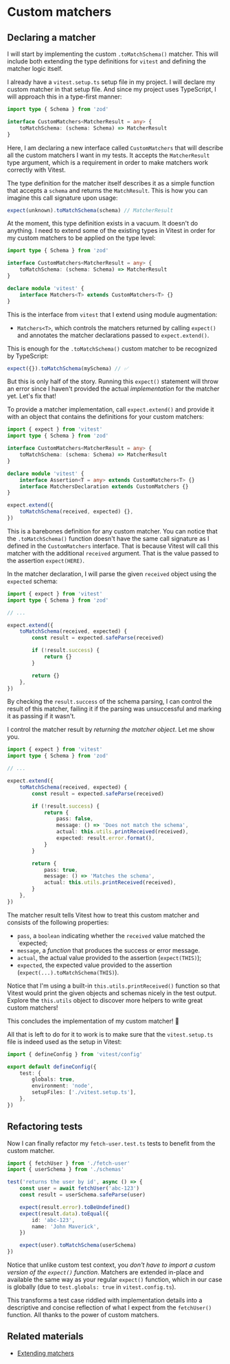 # Custom matchers

<EpicVideo url="https://www.epicweb.dev/workshops/advanced-vitest-patterns/assertions/03-01-problem/solution" />

## Declaring a matcher

I will start by implementing the custom `.toMatchSchema()` matcher. This will include both extending the type definitions for `vitest` and defining the matcher logic itself.

I already have a `vitest.setup.ts` setup file in my project. I will declare my custom matcher in that setup file. And since my project uses TypeScript, I will approach this in a type-first manner:

```ts filename=vitest.setup.ts add=0-99
import type { Schema } from 'zod'

interface CustomMatchers<MatcherResult = any> {
	toMatchSchema: (schema: Schema) => MatcherResult
}
```

Here, I am declaring a new interface called `CustomMatchers` that will describe all the custom matchers I want in my tests. It accepts the `MatcherResult` type argument, which is a requirement in order to make matchers work correctly with Vitest.

The type definition for the matcher itself describes it as a simple function that accepts a `schema` and returns the `MatchResult`. This is how you can imagine this call signature upon usage:

```ts nonumber nocopy
expect(unknown).toMatchSchema(schema) // MatcherResult
```

At the moment, this type definition exists in a vacuum. It doesn't do anything. I need to extend some of the existing types in Vitest in order for my custom matchers to be applied on the type level:

```ts filename=vitest.setup.ts add=7-10
import type { Schema } from 'zod'

interface CustomMatchers<MatcherResult = any> {
	toMatchSchema: (schema: Schema) => MatcherResult
}

declare module 'vitest' {
	interface Matchers<T> extends CustomMatchers<T> {}
}
```

This is the interface from `vitest` that I extend using module augmentation:

- `Matchers<T>`, which controls the matchers returned by calling `expect()` and annotates the matcher declarations passed to `expect.extend()`.

This is enough for the `.toMatchSchema()` custom matcher to be recognized by TypeScript:

```ts nonumber nocopy
expect({}).toMatchSchema(mySchema) // ✅
```

But this is only half of the story. Running this `expect()` statement will throw an error since I haven't provided the actual _implementation_ for the matcher yet. Let's fix that!

To provide a matcher implementation, call `expect.extend()` and provide it with an object that contains the definitions for your custom matchers:

```ts filename=vitest.setup.ts add=1,13-15
import { expect } from 'vitest'
import type { Schema } from 'zod'

interface CustomMatchers<MatcherResult = any> {
	toMatchSchema: (schema: Schema) => MatcherResult
}

declare module 'vitest' {
	interface Assertion<T = any> extends CustomMatchers<T> {}
	interface MatchersDeclaration extends CustomMatchers {}
}

expect.extend({
	toMatchSchema(received, expected) {},
})
```

This is a barebones definition for any custom matcher. You can notice that the `.toMatchSchema()` function doesn't have the same call signature as I defined in the `CustomMatchers` interface. That is because Vitest will call this matcher with the additional `received` argument. That is the value passed to the assertion `expect(HERE)`.

In the matcher declaration, I will parse the given `received` object using the `expected` schema:

```ts filename=vitest.setup.ts add=8-14 highlight=11,14
import { expect } from 'vitest'
import type { Schema } from 'zod'

// ...

expect.extend({
	toMatchSchema(received, expected) {
		const result = expected.safeParse(received)

		if (!result.success) {
			return {}
		}

		return {}
	},
})
```

By checking the `result.success` of the schema parsing, I can control the result of this matcher, failing it if the parsing was unsuccessful and marking it as passing if it wasn't.

I control the matcher result by _returning the matcher object_. Let me show you.

```ts filename=vitest.setup.ts add=12-15,20-22
import { expect } from 'vitest'
import type { Schema } from 'zod'

// ...

expect.extend({
	toMatchSchema(received, expected) {
		const result = expected.safeParse(received)

		if (!result.success) {
			return {
				pass: false,
				message: () => 'Does not match the schema',
				actual: this.utils.printReceived(received),
				expected: result.error.format(),
			}
		}

		return {
			pass: true,
			message: () => 'Matches the schema',
			actual: this.utils.printReceived(received),
		}
	},
})
```

The matcher result tells Vitest how to treat this custom matcher and consists of the following properties:

- `pass`, a `boolean` indicating whether the `received` value matched the `expected;
- `message`, a _function_ that produces the success or error message.
- `actual`, the actual value provided to the assertion (`expect(THIS)`);
- `expected`, the expected value provided to the assertion (`expect(...).toMatchSchema(THIS)`).

<callout-info>Notice that I'm using a built-in `this.utils.printReceived()` function so that Vitest would print the given objects and schemas nicely in the test output. Explore the `this.utils` object to discover more helpers to write great custom matchers!</callout-info>

This concludes the implementation of my custom matcher! 🎉

All that is left to do for it to work is to make sure that the `vitest.setup.ts` file is indeed used as the setup in Vitest:

```ts filename=vitest.config.ts add=7
import { defineConfig } from 'vitest/config'

export default defineConfig({
	test: {
		globals: true,
		environment: 'node',
		setupFiles: ['./vitest.setup.ts'],
	},
})
```

## Refactoring tests

Now I can finally refactor my `fetch-user.test.ts` tests to benefit from the custom matcher.

```ts filename=src/fetch-user.test.ts remove=6-12 add=14
import { fetchUser } from './fetch-user'
import { userSchema } from './schemas'

test('returns the user by id', async () => {
	const user = await fetchUser('abc-123')
	const result = userSchema.safeParse(user)

	expect(result.error).toBeUndefined()
	expect(result.data).toEqual({
		id: 'abc-123',
		name: 'John Maverick',
	})

	expect(user).toMatchSchema(userSchema)
})
```

<callout-success>Notice that unlike custom test context, you _don't have to import a custom version of the `expect()` function_. Matchers are extended in-place and available the same way as your regular `expect()` function, which in our case is globally (due to `test.globals: true` in `vitest.config.ts`).</callout-success>

This transforms a test case riddled with implementation details into a descriptive and concise reflection of what I expect from the `fetchUser()` function. All thanks to the power of custom matchers.

## Related materials

- [Extending matchers](https://vitest.dev/guide/extending-matchers.html)
